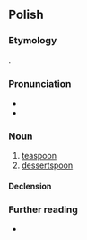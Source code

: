 {{also|łyżeczką}}
==Polish==

===Etymology===
{{diminutive of|łyżka|lang=pl}}.

===Pronunciation===
* {{pl-IPA}}
* {{audio|Pl-łyżeczka.ogg|audio|lang=pl}}

===Noun===
{{pl-noun|f}}

# [[teaspoon]]
# [[dessertspoon]]

====Declension====
{{pl-decl-noun-f}}

===Further reading===
* {{R:PWN}}